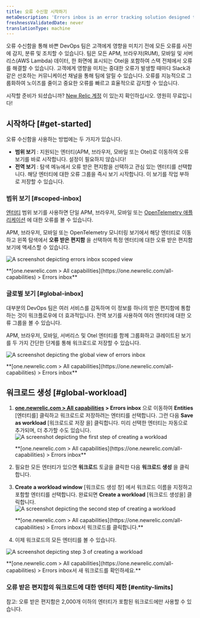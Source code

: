 ```yaml
---
title: 오류 수신함 시작하기
metaDescription: 'Errors inbox is an error tracking solution designed to give you the tools to proactively detect, triage, and resolve errors across your full application stack.'
freshnessValidatedDate: never
translationType: machine
---
```







오류 수신함을 통해 바쁜 DevOps 팀은 고객에게 영향을 미치기 전에 모든 오류를 사전에 감지, 분류 및 조치할 수 있습니다. 팀은 모든 APM, 브라우저(RUM), 모바일 및 서버리스(AWS Lambda) 데이터, 한 화면에 표시되는 Otel을 포함하여 스택 전체에서 오류를 해결할 수 있습니다. 고객에게 영향을 미치는 중대한 오류가 발생할 때마다 Slack과 같은 선호하는 커뮤니케이션 채널을 통해 팀에 알릴 수 있습니다. 오류를 지능적으로 그룹화하여 노이즈를 줄이고 중요한 오류를 빠르고 효율적으로 감지할 수 있습니다.

시작할 준비가 되셨습니까? [New Relic 계정](https://newrelic.com/signup) 이 있는지 확인하십시오. 영원히 무료입니다!

## 시작하다 [#get-started]

오류 수신함을 사용하는 방법에는 두 가지가 있습니다.

* **범위 보기** : 지원되는 엔터티(APM, 브라우저, 모바일 또는 Otel)로 이동하여 오류 보기를 바로 시작합니다. 설정이 필요하지 않습니다!
* **전역 보기** : 탐색 메뉴에서 오류 받은 편지함을 선택하고 관심 있는 엔터티를 선택합니다. 해당 엔터티에 대한 오류 그룹을 즉시 보기 시작합니다. 이 보기를 작업 부하로 저장할 수 있습니다.

### 범위 보기 [#scoped-inbox]

[엔터티](/docs/new-relic-solutions/new-relic-one/core-concepts/what-entity-new-relic) 범위 보기를 사용하면 단일 APM, 브라우저, 모바일 또는 [OpenTelemetry 애플리케이션](/docs/more-integrations/open-source-telemetry-integrations/opentelemetry/opentelemetry-introduction/#benefits) 에 대한 오류를 볼 수 있습니다.

APM, 브라우저, 모바일 또는 OpenTelemetry 모니터링 보기에서 해당 엔터티로 이동하고 왼쪽 탐색에서 **오류 받은 편지함** 을 선택하여 특정 엔터티에 대한 오류 받은 편지함 보기에 액세스할 수 있습니다.

<img
  title="Scoped view "
  alt="A screenshot depicting errors inbox scoped view"
  src={errorsinboxScopedView}
/>

<figcaption>
  **[one.newrelic.com > All capabilities](https://one.newrelic.com/all-capabilities) > Errors inbox**
</figcaption>

### 글로벌 보기 [#global-inbox]

대부분의 DevOps 팀은 여러 서비스를 감독하며 이 정보를 하나의 받은 편지함에 통합하는 것이 워크플로우에 더 효과적입니다. 전역 보기를 사용하여 여러 엔터티에 대한 오류 그룹을 볼 수 있습니다.

APM, 브라우저, 모바일, 서버리스 및 Otel 엔터티를 함께 그룹화하고 큐레이트된 보기를 두 가지 간단한 단계를 통해 워크로드로 저장할 수 있습니다.

<img
  title="Global view"
  alt="A screenshot depicting the global view of errors inbox"
  src={errorsinboxGlobalView}
/>

<figcaption>
  **[one.newrelic.com > All capabilities](https://one.newrelic.com/all-capabilities) > Errors inbox**
</figcaption>

## 워크로드 생성 [#global-workload]

1. **[one.newrelic.com > All capabilities](https://one.newrelic.com/all-capabilities) > Errors inbox** 으로 이동하여 **Entities** \[엔터티를] 클릭하고 워크로드로 저장하려는 엔터티를 선택합니다. 그런 다음 **Save as workload** \[워크로드로 저장 을] 클릭합니다. 미리 선택한 엔터티는 자동으로 추가되며, 더 추가할 수도 있습니다.<img title="Errors inbox for Entities" alt="A screenshot depicting the first step of creating a workload" src={errorsinboxCreateaWorkloadStep1}/>

   <figcaption>
     **[one.newrelic.com > All capabilities](https://one.newrelic.com/all-capabilities) > Errors inbox**
   </figcaption>

2. 필요한 모든 엔터티가 있으면 **워크로드** 토글을 클릭한 다음 **워크로드 생성** 을 클릭합니다.

3. **Create a workload window** \[워크로드 생성 창] 에서 워크로드 이름을 지정하고 포함할 엔터티를 선택합니다. 완료되면 **Create a workload** \[워크로드 생성을] 클릭합니다.<img title="Errors inbox for Workloads" alt="A screenshot depicting the second step of creating a workload" src={errorsinboxCreateaWorkloadStep2}/>

   <figcaption>
     **[one.newrelic.com > All capabilities](https://one.newrelic.com/all-capabilities) > Errors inbox서 워크로드를 클릭합니다.**
   </figcaption>

4. 이제 워크로드의 모든 엔터티를 볼 수 있습니다.

<img
  title="Your new workload"
  alt="A screenshot depicting step 3 of creating a workload"
  src={errorsinboxCreateaWorkloadStep3}
/>

<figcaption>
  **[one.newrelic.com > All capabilities](https://one.newrelic.com/all-capabilities) > Errors inbox서 새 워크로드를 확인하세요.**
</figcaption>

### 오류 받은 편지함의 워크로드에 대한 엔터티 제한 [#entity-limits]

참고: 오류 받은 편지함은 2,000개 이하의 엔터티가 포함된 워크로드에만 사용할 수 있습니다.